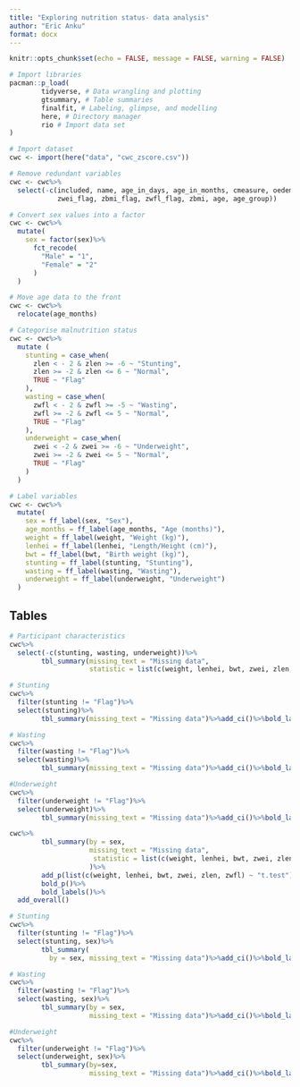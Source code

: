 ```yaml
---
title: "Exploring nutrition status- data analysis"
author: "Eric Anku"
format: docx
---
```


```r
knitr::opts_chunk$set(echo = FALSE, message = FALSE, warning = FALSE)
```


```r
# Import libraries
pacman::p_load(
        tidyverse, # Data wrangling and plotting
        gtsummary, # Table summaries
        finalfit, # Labeling, glimpse, and modelling
        here, # Directory manager
        rio # Import data set
)
```

```r
# Import dataset
cwc <- import(here("data", "cwc_zscore.csv"))
```

```r
# Remove redundant variables
cwc <- cwc%>%
  select(-c(included, name, age_in_days, age_in_months, cmeasure, oedema, clenhei, cbmi, csex, zlen_flag,
            zwei_flag, zbmi_flag, zwfl_flag, zbmi, age, age_group))
```

```r
# Convert sex values into a factor
cwc <- cwc%>%
  mutate(
    sex = factor(sex)%>%
      fct_recode(
        "Male" = "1",
        "Female" = "2"
      )
  )
```

```r
# Move age data to the front
cwc <- cwc%>%
  relocate(age_months)
```


```r
# Categorise malnutrition status
cwc <- cwc%>%
  mutate (
    stunting = case_when(
      zlen < - 2 & zlen >= -6 ~ "Stunting",
      zlen >= -2 & zlen <= 6 ~ "Normal",
      TRUE ~ "Flag"
    ),
    wasting = case_when(
      zwfl < - 2 & zwfl >= -5 ~ "Wasting",
      zwfl >= -2 & zwfl <= 5 ~ "Normal",
      TRUE ~ "Flag"
    ),
    underweight = case_when(
      zwei < -2 & zwei >= -6 ~ "Underweight",
      zwei >= -2 & zwei <= 5 ~ "Normal",
      TRUE ~ "Flag"
    )
  )
```


```r
# Label variables
cwc <- cwc%>%
  mutate(
    sex = ff_label(sex, "Sex"),
    age_months = ff_label(age_months, "Age (months)"),
    weight = ff_label(weight, "Weight (kg)"),
    lenhei = ff_label(lenhei, "Length/Height (cm)"),
    bwt = ff_label(bwt, "Birth weight (kg)"),
    stunting = ff_label(stunting, "Stunting"),
    wasting = ff_label(wasting, "Wasting"),
    underweight = ff_label(underweight, "Underweight")
  )
```


## Tables


```r
# Participant characteristics
cwc%>%
  select(-c(stunting, wasting, underweight))%>%
        tbl_summary(missing_text = "Missing data",
                    statistic = list(c(weight, lenhei, bwt, zwei, zlen, zwfl) ~ "{mean} ({sd})"))%>%add_ci()%>%bold_labels()
```

```r
# Stunting
cwc%>%
  filter(stunting != "Flag")%>%
  select(stunting)%>%
        tbl_summary(missing_text = "Missing data")%>%add_ci()%>%bold_labels()

# Wasting
cwc%>%
  filter(wasting != "Flag")%>%
  select(wasting)%>%
        tbl_summary(missing_text = "Missing data")%>%add_ci()%>%bold_labels()

#Underweight
cwc%>%
  filter(underweight != "Flag")%>%
  select(underweight)%>%
        tbl_summary(missing_text = "Missing data")%>%add_ci()%>%bold_labels()
```


```r
cwc%>%
        tbl_summary(by = sex,
                    missing_text = "Missing data",
                     statistic = list(c(weight, lenhei, bwt, zwei, zlen, zwfl) ~ "{mean} ({sd})")
                    )%>%
        add_p(list(c(weight, lenhei, bwt, zwei, zlen, zwfl) ~ "t.test"))%>%
        bold_p()%>%
        bold_labels()%>%
  add_overall()
```


```r
# Stunting
cwc%>%
  filter(stunting != "Flag")%>%
  select(stunting, sex)%>%
        tbl_summary(
          by = sex, missing_text = "Missing data")%>%add_ci()%>%bold_labels()

# Wasting
cwc%>%
  filter(wasting != "Flag")%>%
  select(wasting, sex)%>%
        tbl_summary(by = sex,
                    missing_text = "Missing data")%>%add_ci()%>%bold_labels()

#Underweight
cwc%>%
  filter(underweight != "Flag")%>%
  select(underweight, sex)%>%
        tbl_summary(by=sex,
                    missing_text = "Missing data")%>%add_ci()%>%bold_labels()
```



